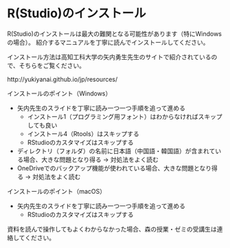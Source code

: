 # R(Studio)のインストール {#InstallR}

R(Studio)のインストールは最大の難関となる可能性があります（特にWindowsの場合）。
紹介するマニュアルを丁寧に読んでインストールしてください。

インストール方法は高知工科大学の矢内勇生先生のサイトで紹介されているので、そちらをご覧ください。

http://yukiyanai.github.io/jp/resources/

インストールのポイント（Windows）

- 矢内先生のスライドを丁寧に読み一つ一つ手順を追って進める
    - インストール1（プログラミング用フォント）はわからなければスキップしても良い
    - インストール4（Rtools）はスキップする
    - RStudioのカスタマイズはスキップする
- ディレクトリ（フォルダ）の名前に日本語（中国語・韓国語）が含まれている場合、大きな問題となり得る → 対処法をよく読む
- OneDriveでのバックアップ機能が使われている場合、大きな問題となり得る → 対処法をよく読む

インストールのポイント（macOS）

- 矢内先生のスライドを丁寧に読み一つ一つ手順を追って進める
    - RStudioのカスタマイズはスキップする

資料を読んで操作してもよくわからなかった場合、森の授業・ゼミの受講生は連絡してください。

